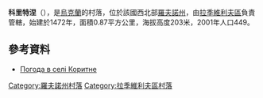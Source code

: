 {{coord|50|18|33|N|25|16|0|E|scale:30000|display=title}}

'''科里特涅'''（{{lang-uk|Коритне}}），是[[烏克蘭|烏克蘭]]的村落，位於該國西北部[[羅夫諾州|羅夫諾州]]，由[[拉季維利夫區|拉季維利夫區]]負責管轄，始建於1472年，面積0.87平方公里，海拔高度203米，2001年人口449。

==參考資料==
* [http://weather.in.ua/ua/rovenskaja/11484 Погода в селі Коритне] {{Wayback|url=http://weather.in.ua/ua/rovenskaja/11484 |date=20160305091102 }}

{{DEFAULTSORT:Коритне}}
[[Category:羅夫諾州村落|Category:羅夫諾州村落]]
[[Category:拉季維利夫區村落|Category:拉季維利夫區村落]]


{{Rivne-geo-stub}}